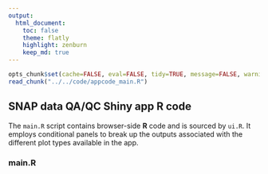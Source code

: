 ```yaml
---
output:
  html_document:
    toc: false
    theme: flatly
    highlight: zenburn
    keep_md: true
---
```


```r
opts_chunk$set(cache=FALSE, eval=FALSE, tidy=TRUE, message=FALSE, warning=FALSE)
read_chunk("../../code/appcode_main.R")
```

##
##
## SNAP data QA/QC Shiny app R code

The `main.R` script contains browser-side **R** code and is sourced by `ui.R`.
It employs conditional panels to break up the outputs associated with the different plot types available in the app.

### main.R

```r
```
